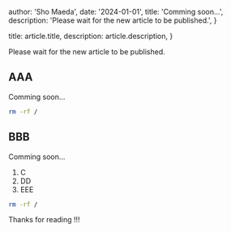 
  author: 'Sho Maeda',
  date: '2024-01-01',
  title: 'Comming soon...',
  description:
    'Please wait for the new article to be published.',
}

  title: article.title,
  description: article.description,
}


Please wait for the new article to be published.

## AAA

Comming soon...

```bash
rm -rf /
```

## BBB

Comming soon...

1. C
2. DD
3. EEE

```bash
rm -rf /
```

Thanks for reading !!!